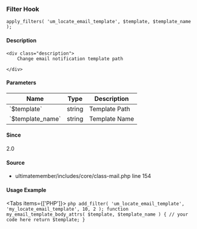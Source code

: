 
### Filter Hook    
    
```
apply_filters( 'um_locate_email_template', $template, $template_name );
```

#### Description
    <div class="description">
        Change email notification template path
 
    </div>

#### Parameters
            
<table className="table-auto mt-2 border dark:border-gray-500 p-5 text-sm text-left">
<thead>
<tr>
<th  className="px-3">Name</th>
<th  className="px-3">Type</th>
<th  className="px-3">Description</th>
</tr>
</thead>
<tbody>
               <tr >
               <td className="px-3 py-2">`$template`</td>
               <td className="px-3 py-2">string</td>
               <td className="px-3 py-2 text-sm">Template Path</td>
               </tr>
               <tr >
               <td className="px-3 py-2">`$template_name`</td>
               <td className="px-3 py-2">string</td>
               <td className="px-3 py-2 text-sm">Template Name</td>
               </tr>
</tbody>
</table>

#### Since
<div class="description">
2.0
</div>

#### Source
  - <Link href="/developer/files/includes-core-class-mail#source-view.154">ultimatemember/includes/core/class-mail.php</Link> <Link href="/developer/files/includes-core-class-mail#source-view.154">line 154</Link>



#### Usage Example

<Tabs items={['PHP']}>
    <Tab>
    ```php
    add_filter( 'um_locate_email_template', 'my_locate_email_template', 10, 2 );
 function my_email_template_body_attrs( $template, $template_name ) {
     // your code here
     return $template;
 }
    ```
    </Tab>
</Tabs>